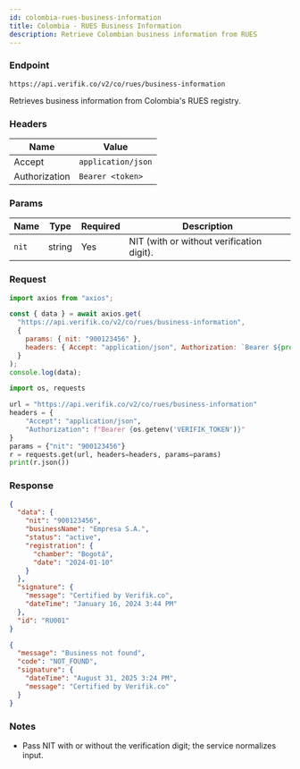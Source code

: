 ```yaml
---
id: colombia-rues-business-information
title: Colombia - RUES Business Information
description: Retrieve Colombian business information from RUES
---
```



### Endpoint

```
https://api.verifik.co/v2/co/rues/business-information
```

Retrieves business information from Colombia's RUES registry.

### Headers

| Name | Value |
| --- | --- |
| Accept | `application/json` |
| Authorization | `Bearer <token>` |

### Params

| Name | Type | Required | Description |
| --- | --- | --- | --- |
| `nit` | string | Yes | NIT (with or without verification digit). |

### Request

<Tabs>
  <TabItem value="node" label="Node.js">

```javascript
import axios from "axios";

const { data } = await axios.get(
  "https://api.verifik.co/v2/co/rues/business-information",
  {
    params: { nit: "900123456" },
    headers: { Accept: "application/json", Authorization: `Bearer ${process.env.VERIFIK_TOKEN}` },
  }
);
console.log(data);
```

  </TabItem>
  <TabItem value="python" label="Python">

```python
import os, requests

url = "https://api.verifik.co/v2/co/rues/business-information"
headers = {
    "Accept": "application/json",
    "Authorization": f"Bearer {os.getenv('VERIFIK_TOKEN')}"
}
params = {"nit": "900123456"}
r = requests.get(url, headers=headers, params=params)
print(r.json())
```

  </TabItem>
</Tabs>

### Response

<Tabs>
  <TabItem value="200" label="200">

```json
{
  "data": {
    "nit": "900123456",
    "businessName": "Empresa S.A.",
    "status": "active",
    "registration": {
      "chamber": "Bogotá",
      "date": "2024-01-10"
    }
  },
  "signature": {
    "message": "Certified by Verifik.co",
    "dateTime": "January 16, 2024 3:44 PM"
  },
  "id": "RU001"
}
```

  </TabItem>
  <TabItem value="404" label="404">

```json
{
  "message": "Business not found",
  "code": "NOT_FOUND",
  "signature": {
    "dateTime": "August 31, 2025 3:24 PM",
    "message": "Certified by Verifik.co"
  }
}
```

  </TabItem>
</Tabs>

### Notes

- Pass NIT with or without the verification digit; the service normalizes input.


